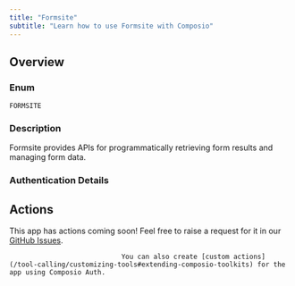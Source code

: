 ```yaml
---
title: "Formsite"
subtitle: "Learn how to use Formsite with Composio"
---
```



## Overview

### Enum
`FORMSITE`

### Description
Formsite provides APIs for programmatically retrieving form results
    and managing form data.

### Authentication Details

<Accordion title="API_KEY">
<ParamField path="access_token" type="string" required={true}>
</ParamField>

<ParamField path="form_api_base_url" type="string" required={true}>
</ParamField>

</Accordion>


## Actions

This app has actions coming soon! Feel free to raise a request for it in our [GitHub Issues](https://github.com/ComposioHQ/composio/issues).
                                
                                You can also create [custom actions](/tool-calling/customizing-tools#extending-composio-toolkits) for the app using Composio Auth.